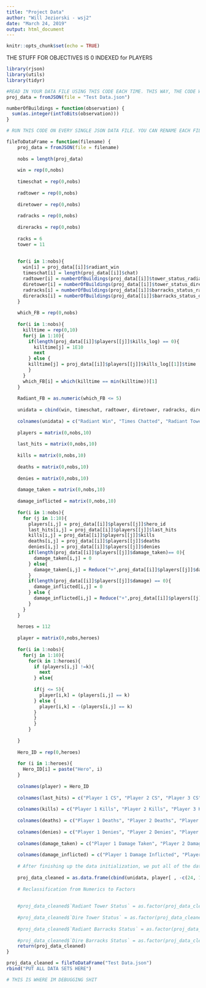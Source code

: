 ```yaml
---
title: "Project Data"
author: "Will Jeziorski - wsj2"
date: "March 24, 2019"
output: html_document
---
```


```r
knitr::opts_chunk$set(echo = TRUE)
```
THE STUFF FOR OBJECTIVES IS 0 INDEXED for PLAYERS
```r
library(rjson)
library(utils)
library(tidyr)
```

```r
#READ IN YOUR DATA FILE USING THIS CODE EACH TIME. THIS WAY, THE CODE WILL RUN CORRECTLY. MAKE SURE YOU CHANGE THE NAME OF THE END DATA SET IN THE BOTTOM OF THE CLEANING CODE CHUNK.
proj_data = fromJSON(file = "Test Data.json")
```

```r

numberOfBuildings = function(observation) {
  sum(as.integer(intToBits(observation)))
}

# RUN THIS CODE ON EVERY SINGLE JSON DATA FILE. YOU CAN RENAME EACH FILE AT THE VERY END 

fileToDataFrame = function(filename) {
    proj_data = fromJSON(file = filename)
  
    nobs = length(proj_data)
    
    win = rep(0,nobs)
    
    timeschat = rep(0,nobs)
    
    radtower = rep(0,nobs)
    
    diretower = rep(0,nobs)
    
    radracks = rep(0,nobs)
    
    direracks = rep(0,nobs)
    
    racks = 6
    tower = 11
    
    
    for(i in 1:nobs){
      win[i] = proj_data[[i]]$radiant_win
      timeschat[i] = length(proj_data[[i]]$chat)
      radtower[i] = numberOfBuildings(proj_data[[i]]$tower_status_radiant)
      diretower[i] = numberOfBuildings(proj_data[[i]]$tower_status_dire)
      radracks[i] = numberOfBuildings(proj_data[[i]]$barracks_status_radiant)
      direracks[i] = numberOfBuildings(proj_data[[i]]$barracks_status_dire)
    }
    
    which_FB = rep(0,nobs)
    
    for(i in 1:nobs){
      killtime = rep(0,10)
      for(j in 1:10){
        if(length(proj_data[[i]]$players[[j]]$kills_log) == 0){
          killtime[j] = 1E10
          next
        } else {
        killtime[j] = proj_data[[i]]$players[[j]]$kills_log[[1]]$time
        }
      }
      which_FB[i] = which(killtime == min(killtime))[1]
    }
    
    Radiant_FB = as.numeric(which_FB <= 5)
    
    unidata = cbind(win, timeschat, radtower, diretower, radracks, direracks, Radiant_FB)
    
    colnames(unidata) = c("Radiant Win", "Times Chatted", "Radiant Tower Status", "Dire Tower Status", "Radiant Barracks Status", "Dire Barracks Status", "Radiant FB")
    
    players = matrix(0,nobs,10)
    
    last_hits = matrix(0,nobs,10)
    
    kills = matrix(0,nobs,10)
    
    deaths = matrix(0,nobs,10)
    
    denies = matrix(0,nobs,10)
    
    damage_taken = matrix(0,nobs,10)
    
    damage_inflicted = matrix(0,nobs,10)
    
    for(i in 1:nobs){
      for (j in 1:10){
        players[i,j] = proj_data[[i]]$players[[j]]$hero_id
        last_hits[i,j] = proj_data[[i]]$players[[j]]$last_hits
        kills[i,j] = proj_data[[i]]$players[[j]]$kills
        deaths[i,j] = proj_data[[i]]$players[[j]]$deaths
        denies[i,j] = proj_data[[i]]$players[[j]]$denies
        if(length(proj_data[[i]]$players[[j]]$damage_taken)== 0){
          damage_taken[i,j] = 0
        } else{
          damage_taken[i,j] = Reduce("+",proj_data[[i]]$players[[j]]$damage_taken)
        }
        if(length(proj_data[[i]]$players[[j]]$damage) == 0){
          damage_inflicted[i,j] = 0
        } else {
          damage_inflicted[i,j] = Reduce("+",proj_data[[i]]$players[[j]]$damage)
        }
      }
    }
    
    heroes = 112
    
    player = matrix(0,nobs,heroes)
    
    for(i in 1:nobs){
      for(j in 1:10){
        for(k in 1:heroes){
          if (players[i,j] !=k){
            next
          } else{
            
          if(j <= 5){
            player[i,k] = (players[i,j] == k)
          } else {
            player[i,k] = -(players[i,j] == k)
          }
          }
          }
        }
        
    }
    
    Hero_ID = rep(0,heroes)
    
    for (i in 1:heroes){
      Hero_ID[i] = paste("Hero", i)
    }
    
    colnames(player) = Hero_ID
    
    colnames(last_hits) = c("Player 1 CS", "Player 2 CS", "Player 3 CS", "Player 4 CS", "Player 5 CS", "Player 6 CS", "Player 7 CS", "Player 8 CS", "Player 9 CS", "Player 10 CS")
    
    colnames(kills) = c("Player 1 Kills", "Player 2 Kills", "Player 3 Kills", "Player 4 Kills", "Player 5 Kills", "Player 6 Kills", "Player 7 Kills", "Player 8 Kills", "Player 9 Kills", "Player 10 Kills")
    
    colnames(deaths) = c("Player 1 Deaths", "Player 2 Deaths", "Player 3 Deaths", "Player 4 Deaths", "Player 5 Deaths", "Player 6 Deaths", "Player 7 Deaths", "Player 8 Deaths", "Player 9 Deaths", "Player 10 Deaths")
    
    colnames(denies) = c("Player 1 Denies", "Player 2 Denies", "Player 3 Denies", "Player 4 Denies", "Player 5 Denies", "Player 6 Denies", "Player 7 Denies", "Player 8 Denies", "Player 9 Denies", "Player 10 Denies")
    
    colnames(damage_taken) = c("Player 1 Damage Taken", "Player 2 Damage Taken", "Player 3 Damage Taken", "Player 4 Damage Taken", "Player 5 Damage Taken", "Player 6 Damage Taken", "Player 7 Damage Taken", "Player 8 Damage Taken", "Player 9 Damage Taken", "Player 10 Damage Taken")
    
    colnames(damage_inflicted) = c("Player 1 Damage Inflicted", "Player 2 Damage Inflicted", "Player 3 Damage Inflicted", "Player 4 Damage Inflicted", "Player 5 Damage Inflicted", "Player 6 Damage Inflicted", "Player 7 Damage Inflicted", "Player 8 Damage Inflicted", "Player 9 Damage Inflicted", "Player 10 Damage Inflicted")
    
    # After finishing up the data initialization, we put all of the data into a data frame.
    
    proj_data_cleaned = as.data.frame(cbind(unidata, player[ , -c(24, 108)], kills, deaths, last_hits, denies, damage_taken, damage_inflicted))
    
    # Reclassification from Numerics to Factors 
    
    
    #proj_data_cleaned$`Radiant Tower Status` = as.factor(proj_data_cleaned$`Radiant Tower Status`)
    
    #proj_data_cleaned$`Dire Tower Status` = as.factor(proj_data_cleaned$`Dire Tower Status`)
    
    #proj_data_cleaned$`Radiant Barracks Status` = as.factor(proj_data_cleaned$`Radiant Barracks Status`)
    
    #proj_data_cleaned$`Dire Barracks Status` = as.factor(proj_data_cleaned$`Dire Barracks Status`)
    return(proj_data_cleaned)
}
```

```r
proj_data_cleaned = fileToDataFrame("Test Data.json")
rbind("PUT ALL DATA SETS HERE")
```

```r
# THIS IS WHERE IM DEBUGGING SHIT


```
